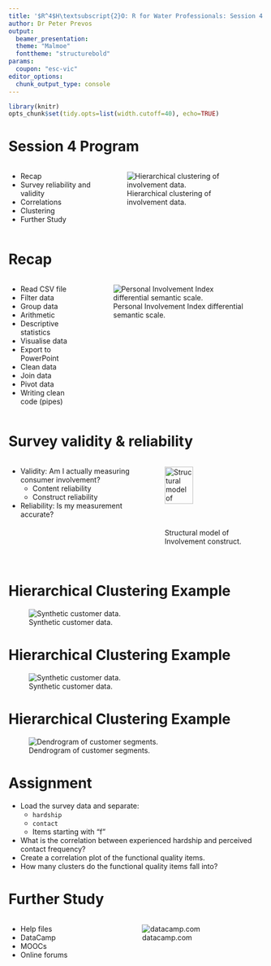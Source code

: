 ```yaml
---
title: '$R^4$H\textsubscript{2}O: R for Water Professionals: Session 4'
author: Dr Peter Prevos
output:
  beamer_presentation:
  theme: "Malmoe"
  fonttheme: "structurebold"
params: 
  coupon: "esc-vic"
editor_options:
  chunk_output_type: console
---
```


```r
library(knitr)
opts_chunk$set(tidy.opts=list(width.cutoff=40), echo=TRUE)
```

# Session 4 Program
:::::: {.columns}
::: {.column}
* Recap
* Survey reliability and validity
* Correlations
* Clustering
* Further Study
:::
::: {.column}
![Hierarchical clustering of involvement data.](../manuscript/resources/10_surveys/pii_dendogram.png)
:::
::::::

# Recap
:::::: {.columns}
::: {.column}
* Read CSV file
* Filter data
* Group data
* Arithmetic
* Descriptive statistics
* Visualise data
* Export to PowerPoint
* Clean data
* Join data
* Pivot data
* Writing clean code (pipes)
:::
::: {.column}
![Personal Involvement Index differential semantic scale.](../manuscript/resources/09_customers/semantic-differential.png)
:::
::::::

# Survey validity & reliability

:::::: {.columns}
::: {.column}

* Validity: Am I actually measuring consumer involvement?
  - Content reliability
  - Construct reliability
* Reliability: Is my measurement accurate?
:::
::: {.column}
![Structural model of Involvement construct.](../manuscript/resources/10_surveys/pii_model.png){height=60%}
:::
::::::

# Hierarchical Clustering Example
![Synthetic customer data.](../manuscript/resources/10_surveys/clustering_example.png)

# Hierarchical Clustering Example
![Synthetic customer data.](../manuscript/resources/10_surveys/customer_segments.png)

# Hierarchical Clustering Example
![Dendrogram of customer segments.](../manuscript/resources/10_surveys/example_dendogram.png)

# Assignment
* Load the survey data and separate:
  - `hardship`
  - `contact`
  - Items starting with "f"
* What is the correlation between experienced hardship and perceived contact frequency?
* Create a correlation plot of the functional quality items.
* How many clusters do the functional quality items fall into?

# Further Study

:::::: {.columns}
::: {.column}

* Help files
* DataCamp
* MOOCs
* Online forums
:::
::: {.column}
![datacamp.com](images/datacamp.png)
:::
::::::
